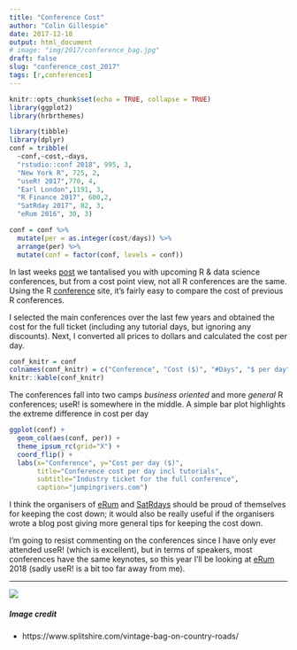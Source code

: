 ```yaml
---
title: "Conference Cost"
author: "Colin Gillespie"
date: 2017-12-18
output: html_document
# image: "img/2017/conference_bag.jpg"
draft: false
slug: "conference_cost_2017"
tags: [r,conferences]
---
```


```r
knitr::opts_chunk$set(echo = TRUE, collapse = TRUE)
library(ggplot2)
library(hrbrthemes)

library(tibble)
library(dplyr)
conf = tribble(
  ~conf,~cost,~days,
  "rstudio::conf 2018", 995, 3,
  "New York R", 725, 2,
  "useR! 2017",770, 4,
  "Earl London",1191, 3,
  "R Finance 2017", 600,2,
  "SatRday 2017", 82, 3,
  "eRum 2016", 30, 3)

conf = conf %>%
  mutate(per = as.integer(cost/days)) %>%
  arrange(per) %>%
  mutate(conf = factor(conf, levels = conf))
```

In last weeks [post](posts/2017/upcoming_r_conference_2017/) we tantalised you with upcoming R &
data science conferences, but from a cost point view, not all R conferences are the same.
Using the R [conference](https://jumpingrivers.github.io/meetingsR/) site, it's fairly 
easy to compare the cost of previous R conferences.

I selected the main conferences over the last few years and
obtained the cost for the full ticket (including any tutorial days, but ignoring
any discounts). Next, I converted all prices to dollars and calculated the cost per day.

```r
conf_knitr = conf
colnames(conf_knitr) = c("Conference", "Cost ($)", "#Days", "$ per day")
knitr::kable(conf_knitr)
```

The conferences fall into two camps _business oriented_ and more _general_
R conferences; useR! is somewhere in the middle. A simple bar plot highlights
the extreme difference in cost per day

```r
ggplot(conf) + 
  geom_col(aes(conf, per)) +
  theme_ipsum_rc(grid="X") +
  coord_flip() +
  labs(x="Conference", y="Cost per day ($)",
       title="Conference cost per day incl tutorials",
       subtitle="Industry ticket for the full conference",
       caption="jumpingrivers.com")
```

I think the organisers of [eRum](http://erum.ue.poznan.pl/) and [SatRdays](http://satrdays.org/capetown2017/) should be proud of themselves
for keeping the cost down; it would also be really useful if the organisers
wrote a blog post giving more general tips for keeping the cost down.

I'm going to resist commenting on the conferences since I have only ever
attended useR! (which is excellent), but in terms of speakers, most conferences
have the same keynotes, so this year I'll be looking at [eRum](http://2018.erum.io/) 2018 (sadly useR! is a bit too far away from me).

---

[![](/img/logos/300_125.jpg)](https://www.jumpingrivers.com/?utm_source=blog&utm_medium=image&utm_campaign=2017conferencescost)


##### Image credit

  * https://www.splitshire.com/vintage-bag-on-country-roads/
